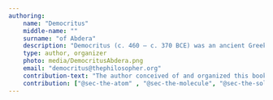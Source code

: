 ```yaml
---
authoring:
    name: "Democritus"
    middle-name: ""
    surname: "of Abdera"
    description: "Democritus (c. 460 – c. 370 BCE) was an ancient Greek pre-Socratic philosopher from Abdera, Thrace. He is best known for developing the atomic theory of the universe, proposing that all matter is composed of indivisible elements called atoms moving through the void. Often referred to as the 'Laughing Philosopher' for his emphasis on cheerfulness and a good life, Democritus wrote extensively on natural philosophy, mathematics, ethics, and cosmology, influencing later thinkers including Epicurus and, indirectly, modern science."
    type: author, organizer
    photo: media/DemocritusAbdera.png
    email: "democritus@thephilosopher.org"
    contribution-text: "The author conceived of and organized this book series, and contributed to the following chapters:"
    contribution: ["@sec-the-atom" , "@sec-the-molecule", "@sec-the-solar-system"]
---
```


<!-- Contents generated by ChatGPT -->